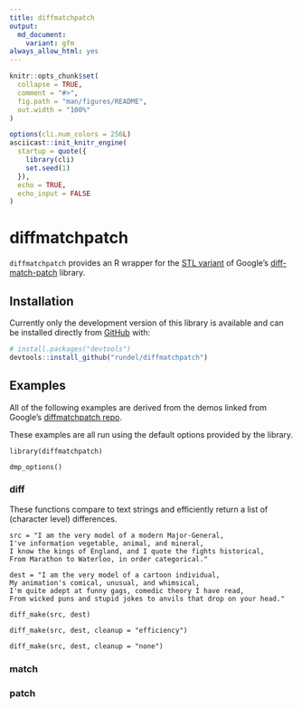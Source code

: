 ```yaml
---
title: diffmatchpatch
output:
  md_document:
    variant: gfm
always_allow_html: yes
---
```


<!-- README.md is generated from README.Rmd. Please edit that file -->

```r
knitr::opts_chunk$set(
  collapse = TRUE,
  comment = "#>",
  fig.path = "man/figures/README",
  out.width = "100%"
)

options(cli.num_colors = 256L)
asciicast::init_knitr_engine(
  startup = quote({
    library(cli)
    set.seed(1) 
  }),
  echo = TRUE,
  echo_input = FALSE
)
```

# diffmatchpatch

<!-- badges: start -->
<!-- badges: end -->

`diffmatchpatch` provides an R wrapper for the [STL variant](https://github.com/leutloff/diff-match-patch-cpp-stl) of Google's [diff-match-patch](https://github.com/google/diff-match-patch/) library.


## Installation

<!--
You can install the released version of diffmatchpatch from [CRAN](https://CRAN.R-project.org) with:

``` r
install.packages("diffmatchpatch")
```
-->

Currently only the development version of this library is available and can be installed directly from [GitHub](https://github.com/) with:

```r
# install.packages("devtools")
devtools::install_github("rundel/diffmatchpatch")
```

## Examples

All of the following examples are derived from the demos linked from Google's [diffmatchpatch repo](https://github.com/google/diff-match-patch).

These examples are all run using the default options provided by the library.

```asciicast
library(diffmatchpatch)

dmp_options()
```

### diff

These functions compare to text strings and efficiently return a list of (character level) differences.

```asciicast
src = "I am the very model of a modern Major-General,
I've information vegetable, animal, and mineral,
I know the kings of England, and I quote the fights historical,
From Marathon to Waterloo, in order categorical."

dest = "I am the very model of a cartoon individual,
My animation's comical, unusual, and whimsical,
I'm quite adept at funny gags, comedic theory I have read,
From wicked puns and stupid jokes to anvils that drop on your head."

diff_make(src, dest)
```

```asciicast
diff_make(src, dest, cleanup = "efficiency")
```

```asciicast
diff_make(src, dest, cleanup = "none")
```

### match


### patch

